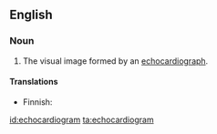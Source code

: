 ==English==

===Noun===
{{en-noun}}

# {{context|medicine}} The visual image formed by an [[echocardiograph]].

====Translations====
{{trans-top|echocardiogram}}
* Finnish: {{t+|fi|kaiku}}
{{trans-mid}}
{{trans-bottom}}

[[id:echocardiogram]]
[[ta:echocardiogram]]